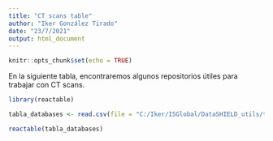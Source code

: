```yaml
---
title: "CT scans table"
author: "Iker González Tirado"
date: "23/7/2021"
output: html_document
---
```


```r
knitr::opts_chunk$set(echo = TRUE)
```

En la siguiente tabla, encontraremos algunos repositorios útiles para trabajar con
CT scans.

```r
library(reactable)
```

```r
tabla_databases <- read.csv(file = "C:/Iker/ISGlobal/DataSHIELD_utils/tools_and_databases/CT_scans_table.csv", header=TRUE, sep = "\t")
```

```r
reactable(tabla_databases)
```

